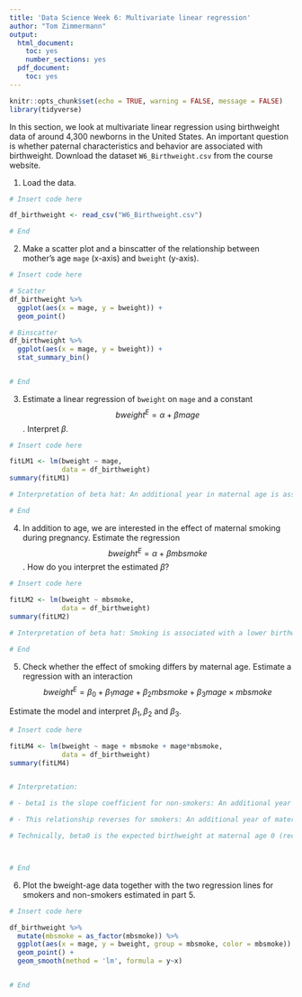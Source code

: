 ---
title: 'Data Science Week 6: Multivariate linear regression'
author: "Tom Zimmermann"
output:
  html_document:
    toc: yes
    number_sections: yes
  pdf_document:
    toc: yes
---


```{r setup, include=FALSE}
knitr::opts_chunk$set(echo = TRUE, warning = FALSE, message = FALSE)
library(tidyverse)
```


In this section, we look at multivariate linear regression using birthweight data of around 4,300 newborns in the United States. An important question is whether paternal characteristics and behavior are associated with birthweight. Download the dataset `W6_Birthweight.csv` from the course website.


1. Load the data.

```{r}
# Insert code here

df_birthweight <- read_csv("W6_Birthweight.csv")

# End
```


2. Make a scatter plot and a binscatter of the relationship between mother's age `mage` (x-axis) and `bweight` (y-axis).

```{r}
# Insert code here

# Scatter
df_birthweight %>% 
  ggplot(aes(x = mage, y = bweight)) +
  geom_point()

# Binscatter
df_birthweight %>% 
  ggplot(aes(x = mage, y = bweight)) +
  stat_summary_bin()


# End
```

3. Estimate a linear regression of `bweight` on `mage` and a constant $$bweight^E= \alpha + \beta mage$$. Interpret $\beta$.

```{r}
# Insert code here

fitLM1 <- lm(bweight ~ mage, 
             data = df_birthweight)
summary(fitLM1)

# Interpretation of beta hat: An additional year in maternal age is associated with higher birthweight of about 10 grams.

# End
```


4. In addition to age, we are interested in the effect of maternal smoking during pregnancy. Estimate the regression $$bweight^E  = \alpha + \beta mbsmoke$$. How do you interpret the estimated $\beta$?

```{r}
# Insert code here

fitLM2 <- lm(bweight ~ mbsmoke, 
             data = df_birthweight)
summary(fitLM2)

# Interpretation of beta hat: Smoking is associated with a lower birthweight of about 276 grams.

# End
```


5. Check whether the effect of smoking differs by maternal age. Estimate a regression with an interaction $$bweight^E = \beta_0 + \beta_1 mage + \beta_2 mbsmoke + \beta_3 mage \times mbsmoke$$

Estimate the model and interpret $\beta_1, \beta_2$ and $\beta_3$.

```{r}
# Insert code here

fitLM4 <- lm(bweight ~ mage + mbsmoke + mage*mbsmoke, 
             data = df_birthweight)
summary(fitLM4)


# Interpretation:  

# - beta1 is the slope coefficient for non-smokers: An additional year of maternal age is associated with an increase in birthweight of about 10 grams. 

# - This relationship reverses for smokers: An additional year of maternal age is associated with a decrease in birthweight of about 5 grams (beta1 + beta3 is the slope coefficient for smokers)

# Technically, beta0 is the expected birthweight at maternal age 0 (recall that linear regression can make predictions at any value, also implausible ones), 3142 grams. beta2 is the difference in expected birthweights at maternal age 0 between smokers and non-smokers. Here, at maternal age 0, the regression predicts higher birthweight for smokers by 145 grams.



# End
```

6. Plot the bweight-age data together with the two regression lines for smokers and non-smokers estimated in part 5.


```{r}
# Insert code here

df_birthweight %>% 
  mutate(mbsmoke = as_factor(mbsmoke)) %>% 
  ggplot(aes(x = mage, y = bweight, group = mbsmoke, color = mbsmoke)) + 
  geom_point() + 
  geom_smooth(method = 'lm', formula = y~x)


# End
```



